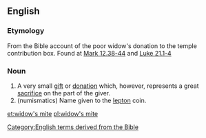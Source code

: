 ==English==

===Etymology===
From the Bible account of the poor widow's donation to the temple contribution box. Found at [http://en.wikisource.org/wiki/Bible_%28World_English%29/Mark#Chapter_12  Mark 12.38-44] and [http://en.wikisource.org/wiki/Bible_%28World_English%29/Luke#Chapter_21  Luke 21.1-4]

===Noun===
{{en-noun}}
# A very small [[gift]] or [[donation]] which, however, represents a great [[sacrifice]] on the part of the giver.
#(numismatics) Name given to the [[lepton]] coin.

[[Category:English terms derived from the Bible]]

[[et:widow's mite]]
[[pl:widow's mite]]
